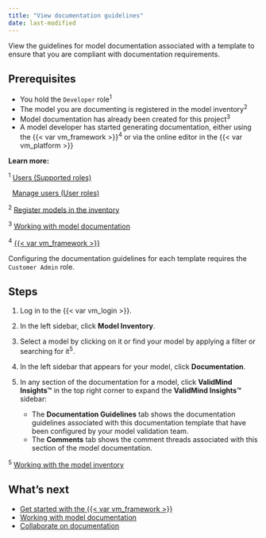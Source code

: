 ```yaml
---
title: "View documentation guidelines"
date: last-modified
---
```


View the guidelines for model documentation associated with a template to ensure that you are compliant with documentation requirements.

## Prerequisites

- You hold the `Developer` role^1^
- The model you are documenting is registered in the model inventory^2^
- Model documentation has already been created for this project^3^
- A model developer has started generating documentation, either using the {{< var vm_framework >}}^4^ or via the online editor in the {{< var vm_platform >}}

::: {.column-margin}
**Learn more:**

^1^ [Users (Supported roles)](/guide/configuration/onboarding-users.qmd#supported-roles)

|   [Manage users (User roles)](/guide/configuration/manage-users.qmd#user-roles)

^2^ [Register models in the inventory](/guide/model-inventory/register-models-in-inventory.qmd)

^3^ [Working with model documentation](working-with-model-documentation.qmd)

^4^ [{{< var vm_framework >}}](/developer/get-started-developer-framework.qmd)
:::

::: {.callout-important}
Configuring the documentation guidelines for each template requires the `Customer Admin` role.
:::

## Steps

1. Log in to the {{< var vm_login >}}.

2. In the left sidebar, click **Model Inventory**.

3. Select a model by clicking on it or find your model by applying a filter or searching for it^5^.

4. In the left sidebar that appears for your model, click **Documentation**.

5. In any section of the documentation for a model, click **ValidMind Insights™** in the top right corner to expand the **ValidMind Insights™** sidebar:

   - The **Documentation Guidelines** tab shows the documentation guidelines associated with this documentation template that have been configured by your model validation team.
   - The **Comments** tab shows the comment threads associated with this section of the model documentation.

::: {.column-margin}
^5^ [Working with the model inventory](/guide/model-inventory/working-with-model-inventory.qmd#search-filter-and-sort-models)
:::

<!---
## Troubleshooting

[Include any common issues or errors that may arise during the task and how to resolve them.]
--->

## What's next

- [Get started with the {{< var vm_framework >}}](/developer/get-started-developer-framework.qmd)
- [Working with model documentation](working-with-model-documentation.qmd)
- [Collaborate on documentation](collaborate-with-others.qmd)
